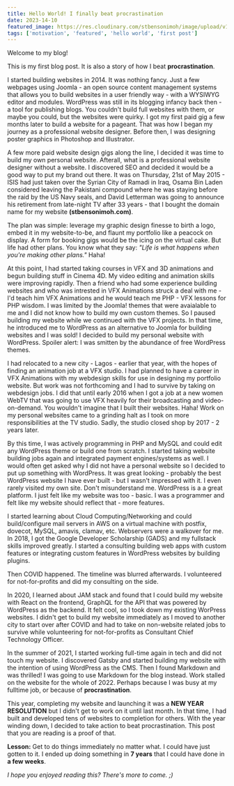 ```yaml
---
title: Hello World! I finally beat procrastination
date: 2023-14-10
featured_image: https://res.cloudinary.com/stbensonimoh/image/upload/v1692657775/blog-content/photo-1607523751915-5291fab91551_ixp347.jpg
tags: ['motivation', 'featured', 'hello world', 'first post']
---
```

Welcome to my blog!

This is my first blog post. It is also a story of how I beat <span title="Procrastination refers to the act of delaying or postponing tasks, often to a later time, despite knowing that such delays may have negative consequences. It involves voluntarily putting off actions or decisions that need to be made, and it is often considered a behavior associated with avoiding tasks perceived as difficult, unpleasant, or overwhelming.">**procrastination**</span>.

I started building websites in 2014. It was nothing fancy. Just a few webpages using Joomla - an open source content management systems that allows you to build websites in a user friendly way - with a WYSIWYG editor and modules. WordPress was still in its blogging infancy back then - a tool for publishing blogs. You couldn't build full websites with them, or maybe you could, but the websites were quirky. I got my first paid gig a few months later to build a website for a pageant. That was how I began my journey as a professional website designer. Before then, I was designing poster graphics in Photoshop and Illustrator.

A few more paid website design gigs along the line, I decided it was time to build my own personal website. Afterall, what is a professional website designer without a website. I discovered SEO and decided it would be a good way to put my brand out there. It was on Thursday, 21st of May 2015 - ISIS had just taken over the Syrian City of Ramadi in Iraq, Osama Bin Laden considered leaving the Pakistani compound where he was staying before the raid by the US Navy seals, and David Letterman was going to announce his retirement from late-night TV after 33 years - that I bought the domain name for my website **(stbensonimoh.com)**.

The plan was simple: leverage my graphic design finesse to birth a logo, embed it in my website-to-be, and flaunt my portfolio like a peacock on display. A form for booking gigs would be the icing on the virtual cake. But life had other plans. You know what they say: *"Life is what happens when you're making other plans."* Haha!

At this point, I had started taking courses in VFX and 3D animations and begun building stuff in Cinema 4D. My video editing and animation skills were improving rapidly. Then a friend who had some experience building websites and who was intrested in VFX Animations struck a deal with me - I'd teach him VFX Animations and he would teach me PHP - VFX lessons for PHP wisdom. I was limited by the Joomla! themes that were avaialable to me and I did not know how to build my own custom themes. So I paused building my website while we continued with the VFX projects. In that time, he introduced me to WordPress as an alternative to Joomla for building websites and I was sold! I decided to build my personal website with WordPress. Spoiler alert: I was smitten by the abundance of free WordPress themes.

I had relocated to a new city - Lagos - earlier that year, with the hopes of finding an animation job at a VFX studio. I had planned to have a career in VFX Animations with my webdesign skills for use in designing my portfolio website. But work was not forthcoming and I had to survive by taking on webdesign jobs. I did that until early 2016 when I got a job at a new women WebTV that was going to use VFX heavily for their broadcasting and video-on-demand. You wouldn't imagine that I built their websites. Haha! Work on my personal websites came to a grinding halt as I took on more responsibilities at the TV studio. Sadly, the studio closed shop by 2017 - 2 years later.

By this time, I was actively programming in PHP and MySQL and could edit any WordPress theme or build one from scratch. I started taking website building jobs again and integrated payment engines/systems as well. I would often get asked why I did not have a personal website so I decided to put up something with WordPress. It was great looking - probably the best WordPress website I have ever built - but I wasn't impressed with it. I even rarely visited my own site. Don't misunderstand me. WordPress is a a great platform. I just felt like my website was too - basic. I was a programmer and felt like my website should reflect that - more features.

I started learning about Cloud Computing/Networking and could build/configure mail servers in AWS on a virtual machine with postfix, dovecot, MySQL, amavis, clamav, etc. Webservers were a walkover for me. In 2018, I got the Google Developer Scholarship (GADS) and my fullstack skills improved greatly. I started a consulting building web apps with custom features or integrating custom features in WordPress websites by building plugins. 

Then COVID happened. The timeline was blurred afterwards. I volunteered for not-for-profits and did my consulting on the side.

In 2020, I learned about JAM stack and found that I could build my website with React on the frontend, GraphQL for the API that was powered by WordPress as the backend. It felt cool, so I took down my existing WorPress websites. I didn't get to build my website immediately as I moved to another city to start over after COVID and had to take on non-website related jobs to survive while volunteering for not-for-profits as Consultant Chief Technology Officer. 

In the summer of 2021, I started working full-time again in tech and did not touch my website. I discovered Gatsby and started building my website with the intention of using WordPress as the CMS. Then I found Markdown and was thrilled! I was going to use Markdown for the blog instead. Work stalled on the website for the whole of 2022. Perhaps because I was busy at my fulltime job, or because of **procrastination**. 

This year, completing my website and launching it was a **NEW YEAR RESOLUTION** but I didn't get to work on it until last month. In that time, I had built and developed tens of websites to completion for others. With the year winding down, I decided to take action to beat procrastination. This post that you are reading is a proof of that.

**Lesson:** Get to do things immediately no matter what. I could have just gotten to it. I ended up doing something in **7 years** that I could have done in **a few weeks**.

*I hope you enjoyed reading this? There's more to come. ;)*
